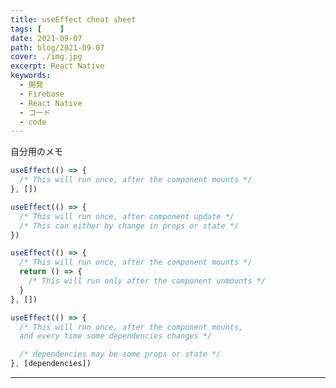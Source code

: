 ```yaml
---
title: useEffect cheat sheet
tags: [    ]
date: 2021-09-07
path: blog/2021-09-07
cover: ./img.jpg
excerpt: React Native
keywords:
  - 開発
  - Firebase
  - React Native
  - コード
  - code
---
```


自分用のメモ

```javascript
useEffect(() => {
  /* This will run once, after the component mounts */
}, [])
```

```javascript
useEffect(() => {
  /* This will run once, after component update */
  /* This can either by change in props or state */
})
```

```javascript
useEffect(() => {
  /* This will run once, after the component mounts */
  return () => {
    /* This will run only after the component unmounts */
  }
}, [])
```

```javascript
useEffect(() => {
  /* This will run once, after the component mounts,
  and every time some dependencies changes */

  /* dependencies may be some props or state */
}, [dependencies])
```

---